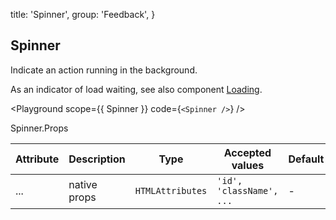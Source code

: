 
  title: 'Spinner',
  group: 'Feedback',
}

## Spinner

Indicate an action running in the background.

As an indicator of load waiting, see also component [Loading](/components/loading).

<Playground
  scope={{ Spinner }}
  code={`
<Spinner />
`}
/>

<Attributes edit="/pages/components/spinner.mdx">
<Attributes.Title>Spinner.Props</Attributes.Title>

| Attribute | Description  | Type             | Accepted values          | Default |
| --------- | ------------ | ---------------- | ------------------------ | ------- |
| ...       | native props | `HTMLAttributes` | `'id', 'className', ...` | -       |

</Attributes>
